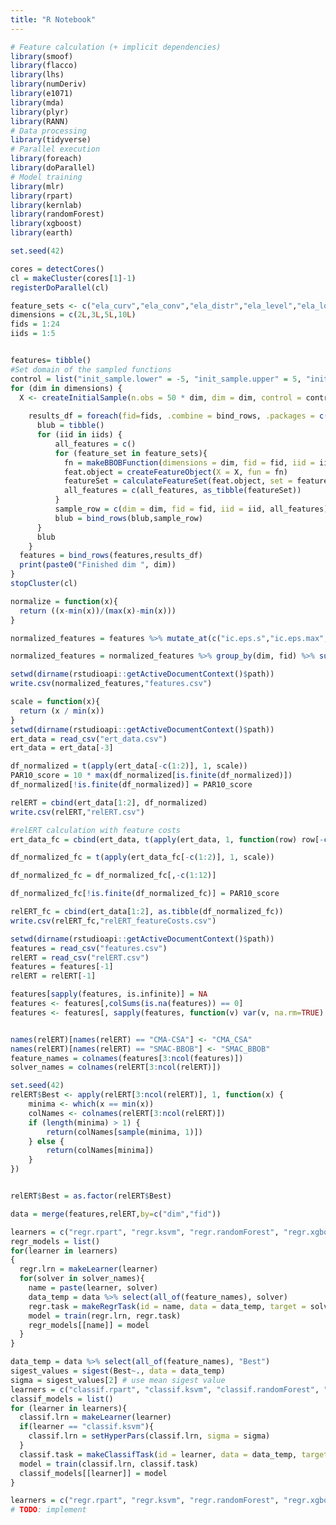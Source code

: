 ```yaml
---
title: "R Notebook"
---
```


```r
# Feature calculation (+ implicit dependencies)
library(smoof)
library(flacco)
library(lhs)
library(numDeriv)
library(e1071)
library(mda)
library(plyr)
library(RANN)
# Data processing
library(tidyverse)
# Parallel execution
library(foreach)
library(doParallel)
# Model training
library(mlr)
library(rpart)
library(kernlab)
library(randomForest)
library(xgboost)
library(earth)
```

```r
set.seed(42)

cores = detectCores()
cl = makeCluster(cores[1]-1)
registerDoParallel(cl)

feature_sets <- c("ela_curv","ela_conv","ela_distr","ela_level","ela_local","ela_meta","basic","cm_angle","disp","ic","nbc","pca")
dimensions = c(2L,3L,5L,10L)
fids = 1:24
iids = 1:5


features= tibble()
#Set domain of the sampled functions
control = list("init_sample.lower" = -5, "init_sample.upper" = 5, "init_sample.type" = "lhs")
for (dim in dimensions) {
  X <- createInitialSample(n.obs = 50 * dim, dim = dim, control = control)
  
    results_df = foreach(fid=fids, .combine = bind_rows, .packages = c("tidyverse","flacco","smoof")) %dopar% {
      blub = tibble()
      for (iid in iids) {
          all_features = c()
          for (feature_set in feature_sets){
            fn = makeBBOBFunction(dimensions = dim, fid = fid, iid = iid)
            feat.object = createFeatureObject(X = X, fun = fn)
            featureSet = calculateFeatureSet(feat.object, set = feature_set)
            all_features = c(all_features, as_tibble(featureSet))
          }
          sample_row = c(dim = dim, fid = fid, iid = iid, all_features)
          blub = bind_rows(blub,sample_row)
      }
      blub
    }
  features = bind_rows(features,results_df)
  print(paste0("Finished dim ", dim))
}
stopCluster(cl)
```

```r
normalize = function(x){
  return ((x-min(x))/(max(x)-min(x)))
}

normalized_features = features %>% mutate_at(c("ic.eps.s","ic.eps.max","ic.eps.ratio","ela_meta.lin_simple.intercept","ela_meta.lin_simple.coef.min","ela_meta.lin_simple.coef.max","pca.expl_var.cov_init","pca.expl_var_PC1.cov_init"), normalize)

normalized_features = normalized_features %>% group_by(dim, fid) %>% summarise_all(mean) %>% select(-iid) %>% ungroup()
```

```r
setwd(dirname(rstudioapi::getActiveDocumentContext()$path))
write.csv(normalized_features,"features.csv")
```

```r
scale = function(x){
  return (x / min(x))
}
setwd(dirname(rstudioapi::getActiveDocumentContext()$path))
ert_data = read_csv("ert_data.csv")
ert_data = ert_data[-3]

df_normalized = t(apply(ert_data[-c(1:2)], 1, scale))
PAR10_score = 10 * max(df_normalized[is.finite(df_normalized)])
df_normalized[!is.finite(df_normalized)] = PAR10_score

relERT = cbind(ert_data[1:2], df_normalized)
write.csv(relERT,"relERT.csv")

#relERT calculation with feature costs
ert_data_fc = cbind(ert_data, t(apply(ert_data, 1, function(row) row[-c(1, 2)] + row[1]*50)))

df_normalized_fc = t(apply(ert_data_fc[-c(1:2)], 1, scale))

df_normalized_fc = df_normalized_fc[,-c(1:12)]

df_normalized_fc[!is.finite(df_normalized_fc)] = PAR10_score

relERT_fc = cbind(ert_data[1:2], as.tibble(df_normalized_fc))
write.csv(relERT_fc,"relERT_featureCosts.csv")
```

```r
setwd(dirname(rstudioapi::getActiveDocumentContext()$path))
features = read_csv("features.csv")
relERT = read_csv("relERT.csv")
features = features[-1]
relERT = relERT[-1]
```

```r
features[sapply(features, is.infinite)] = NA
features <- features[,colSums(is.na(features)) == 0]
features <- features[, sapply(features, function(v) var(v, na.rm=TRUE)!=0)]


names(relERT)[names(relERT) == "CMA-CSA"] <- "CMA_CSA"
names(relERT)[names(relERT) == "SMAC-BBOB"] <- "SMAC_BBOB"
feature_names = colnames(features[3:ncol(features)])
solver_names = colnames(relERT[3:ncol(relERT)])

set.seed(42)
relERT$Best <- apply(relERT[3:ncol(relERT)], 1, function(x) {
    minima <- which(x == min(x))
    colNames <- colnames(relERT[3:ncol(relERT)])
    if (length(minima) > 1) {
        return(colNames[sample(minima, 1)])
    } else {
        return(colNames[minima])
    }
})


relERT$Best = as.factor(relERT$Best)

data = merge(features,relERT,by=c("dim","fid"))
```

```r
learners = c("regr.rpart", "regr.ksvm", "regr.randomForest", "regr.xgboost", "regr.earth")
regr_models = list()
for(learner in learners)
{
  regr.lrn = makeLearner(learner)
  for(solver in solver_names){
    name = paste(learner, solver)
    data_temp = data %>% select(all_of(feature_names), solver)
    regr.task = makeRegrTask(id = name, data = data_temp, target = solver)
    model = train(regr.lrn, regr.task)
    regr_models[[name]] = model
  }
}
```

```r
data_temp = data %>% select(all_of(feature_names), "Best")
sigest_values = sigest(Best~., data = data_temp)
sigma = sigest_values[2] # use mean sigest value
learners = c("classif.rpart", "classif.ksvm", "classif.randomForest", "classif.xgboost")
classif_models = list()
for (learner in learners){
  classif.lrn = makeLearner(learner)
  if(learner == "classif.ksvm"){
    classif.lrn = setHyperPars(classif.lrn, sigma = sigma)
  }
  classif.task = makeClassifTask(id = learner, data = data_temp, target = "Best")
  model = train(classif.lrn, classif.task)
  classif_models[[learner]] = model
}
```

```r
learners = c("regr.rpart", "regr.ksvm", "regr.randomForest", "regr.xgboost", "regr.earth")
# TODO: implement
```




